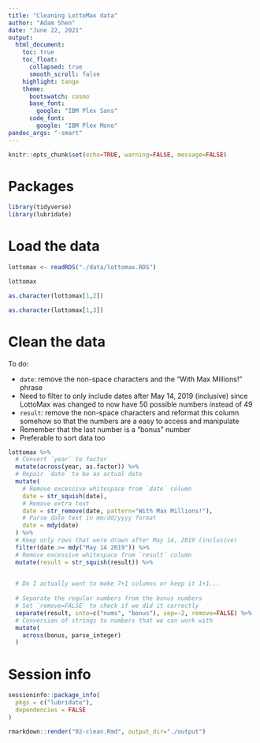 ```yaml
---
title: "Cleaning LottoMax data"
author: "Adam Shen"
date: "June 22, 2021"
output: 
  html_document:
    toc: true
    toc_float:
      collapsed: true
      smooth_scroll: false
    highlight: tango
    theme:
      bootswatch: cosmo
      base_font:
        google: "IBM Plex Sans"
      code_font:
        google: "IBM Plex Mono"
pandoc_args: "-smart"
---
```


```r
knitr::opts_chunk$set(echo=TRUE, warning=FALSE, message=FALSE)
```

# Packages

```r
library(tidyverse)
library(lubridate)
```

# Load the data

```r
lottomax <- readRDS("./data/lottomax.RDS")

lottomax

as.character(lottomax[1,2])

as.character(lottomax[1,3])
```

# Clean the data

To do:

- `date`: remove the non-space characters and the "With Max Millions!" phrase
- Need to filter to only include dates after May 14, 2019 (inclusive) since LottoMax
was changed to now have 50 possible numbers instead of 49
- `result`: remove the non-space characters and reformat this column somehow so
that the numbers are a easy to access and manipulate
- Remember that the last number is a "bonus" number
- Preferable to sort data too

```r
lottomax %>%
  # Convert `year` to factor
  mutate(across(year, as.factor)) %>%
  # Repair `date` to be an actual date
  mutate(
    # Remove excessive whitespace from `date` column
    date = str_squish(date),
    # Remove extra text
    date = str_remove(date, pattern="With Max Millions!"),
    # Parse date text in mm/dd/yyyy format
    date = mdy(date)
  ) %>%
  # Keep only rows that were drawn after May 14, 2019 (inclusive)
  filter(date >= mdy("May 14 2019")) %>%
  # Remove excessive whitespace from `result` column
  mutate(result = str_squish(result)) %>%

  
  # Do I actually want to make 7+1 columns or keep it 1+1...
  
  # Separate the regular numbers from the bonus numbers
  # Set `remove=FALSE` to check if we did it correctly
  separate(result, into=c("nums", "bonus"), sep=-2, remove=FALSE) %>%
  # Conversion of strings to numbers that we can work with
  mutate(
    across(bonus, parse_integer)
  )
```



















# Session info

```r
sessioninfo::package_info(
  pkgs = c("lubridate"),
  dependencies = FALSE
)
```


```r
rmarkdown::render("02-clean.Rmd", output_dir="./output")
```
